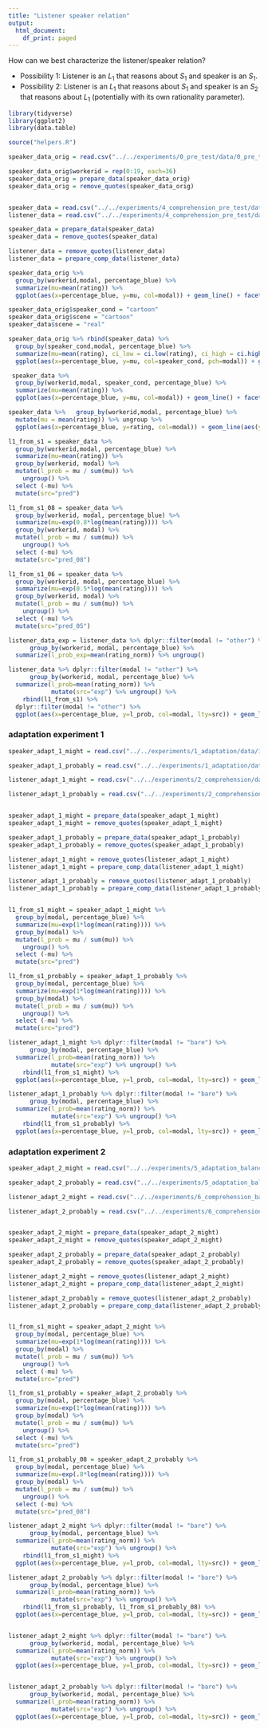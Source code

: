 ```yaml
---
title: "Listener speaker relation"
output:
  html_document:
    df_print: paged
---
```


How can we best characterize the listener/speaker relation?

* Possibility 1: Listener is an $L_1$ that reasons about $S_1$ and speaker is an $S_1$.
* Possibility 2: Listener is an $L_1$ that reasons about $S_1$ and speaker is an $S_2$ that reasons about $L_1$ (potentially with its own rationality parameter).

```r

library(tidyverse)
library(ggplot2)
library(data.table)

source("helpers.R")

```



```r

speaker_data_orig = read.csv("../../experiments/0_pre_test/data/0_pre_test-cond5_2-trials.csv")

speaker_data_orig$workerid = rep(0:19, each=36)
speaker_data_orig = prepare_data(speaker_data_orig)
speaker_data_orig = remove_quotes(speaker_data_orig)


speaker_data = read.csv("../../experiments/4_comprehension_pre_test/data/4_comprehension_pre_test-prod_trials.csv")
listener_data = read.csv("../../experiments/4_comprehension_pre_test/data/4_comprehension_pre_test-trials.csv")

speaker_data = prepare_data(speaker_data)
speaker_data = remove_quotes(speaker_data)

listener_data = remove_quotes(listener_data)
listener_data = prepare_comp_data(listener_data)

```


```r

speaker_data_orig %>% 
  group_by(workerid,modal, percentage_blue) %>% 
  summarize(mu=mean(rating)) %>% 
  ggplot(aes(x=percentage_blue, y=mu, col=modal)) + geom_line() + facet_wrap(~workerid)

speaker_data_orig$speaker_cond = "cartoon"
speaker_data_orig$scene = "cartoon"
speaker_data$scene = "real"

```

```r


speaker_data_orig %>% rbind(speaker_data) %>%
  group_by(speaker_cond,modal, percentage_blue) %>% 
  summarize(mu=mean(rating), ci_low = ci.low(rating), ci_high = ci.high(rating)) %>% 
  ggplot(aes(x=percentage_blue, y=mu, col=speaker_cond, pch=modal)) + geom_line() + geom_errorbar(aes(ymin=mu-ci_low, ymax=mu+ci_high), width=1) + geom_point(size=2)

```

```r


 speaker_data %>% 
  group_by(workerid,modal, speaker_cond, percentage_blue) %>% 
  summarize(mu=mean(rating)) %>% 
  ggplot(aes(x=percentage_blue, y=mu, col=modal)) + geom_line() + facet_wrap(~speaker_cond + workerid) + geom_point()

speaker_data %>%   group_by(workerid,modal, percentage_blue) %>% 
  mutate(mu = mean(rating)) %>% ungroup %>%
  ggplot(aes(x=percentage_blue, y=rating, col=modal)) + geom_line(aes(y=mu, col=modal)) + facet_wrap(~speaker_cond + workerid) + geom_jitter()

l1_from_s1 = speaker_data %>% 
  group_by(workerid,modal, percentage_blue) %>% 
  summarize(mu=mean(rating)) %>%
  group_by(workerid, modal) %>%
  mutate(l_prob = mu / sum(mu)) %>%
    ungroup() %>%
  select (-mu) %>%
  mutate(src="pred")

l1_from_s1_08 = speaker_data %>% 
  group_by(workerid, modal, percentage_blue) %>% 
  summarize(mu=exp(0.8*log(mean(rating)))) %>%
  group_by(workerid, modal) %>%
  mutate(l_prob = mu / sum(mu)) %>%
    ungroup() %>%
  select (-mu) %>%
  mutate(src="pred_08")

l1_from_s1_06 = speaker_data %>% 
  group_by(workerid, modal, percentage_blue) %>% 
  summarize(mu=exp(0.5*log(mean(rating)))) %>%
  group_by(workerid, modal) %>%
  mutate(l_prob = mu / sum(mu)) %>%
    ungroup() %>%
  select (-mu) %>%
  mutate(src="pred_05")

listener_data_exp = listener_data %>% dplyr::filter(modal != "other") %>%
      group_by(workerid, modal, percentage_blue) %>% 
  summarize(l_prob_exp=mean(rating_norm)) %>% ungroup()

listener_data %>% dplyr::filter(modal != "other") %>%
      group_by(workerid, modal, percentage_blue) %>% 
  summarize(l_prob=mean(rating_norm)) %>%
            mutate(src="exp") %>% ungroup() %>%
    rbind(l1_from_s1) %>% 
  dplyr::filter(modal != "other") %>%
  ggplot(aes(x=percentage_blue, y=l_prob, col=modal, lty=src)) + geom_line() + facet_wrap(~workerid)


```

### adaptation experiment 1

```r

speaker_adapt_1_might = read.csv("../../experiments/1_adaptation/data/1_adaptation-might-trials.csv")

speaker_adapt_1_probably = read.csv("../../experiments/1_adaptation/data/1_adaptation-probably-trials.csv")

listener_adapt_1_might = read.csv("../../experiments/2_comprehension/data/2_comprehension-might-trials.csv")

listener_adapt_1_probably = read.csv("../../experiments/2_comprehension/data/2_comprehension-probably-trials.csv")


speaker_adapt_1_might = prepare_data(speaker_adapt_1_might)
speaker_adapt_1_might = remove_quotes(speaker_adapt_1_might)

speaker_adapt_1_probably = prepare_data(speaker_adapt_1_probably)
speaker_adapt_1_probably = remove_quotes(speaker_adapt_1_probably)

listener_adapt_1_might = remove_quotes(listener_adapt_1_might)
listener_adapt_1_might = prepare_comp_data(listener_adapt_1_might)

listener_adapt_1_probably = remove_quotes(listener_adapt_1_probably)
listener_adapt_1_probably = prepare_comp_data(listener_adapt_1_probably)


l1_from_s1_might = speaker_adapt_1_might %>% 
  group_by(modal, percentage_blue) %>% 
  summarize(mu=exp(1*log(mean(rating)))) %>%
  group_by(modal) %>%
  mutate(l_prob = mu / sum(mu)) %>%
    ungroup() %>%
  select (-mu) %>%
  mutate(src="pred")

l1_from_s1_probably = speaker_adapt_1_probably %>% 
  group_by(modal, percentage_blue) %>% 
  summarize(mu=exp(1*log(mean(rating)))) %>%
  group_by(modal) %>%
  mutate(l_prob = mu / sum(mu)) %>%
    ungroup() %>%
  select (-mu) %>%
  mutate(src="pred")

listener_adapt_1_might %>% dplyr::filter(modal != "bare") %>%
      group_by(modal, percentage_blue) %>% 
  summarize(l_prob=mean(rating_norm)) %>%
            mutate(src="exp") %>% ungroup() %>%
    rbind(l1_from_s1_might) %>%
  ggplot(aes(x=percentage_blue, y=l_prob, col=modal, lty=src)) + geom_line()

listener_adapt_1_probably %>% dplyr::filter(modal != "bare") %>%
      group_by(modal, percentage_blue) %>% 
  summarize(l_prob=mean(rating_norm)) %>%
            mutate(src="exp") %>% ungroup() %>%
    rbind(l1_from_s1_probably) %>%
  ggplot(aes(x=percentage_blue, y=l_prob, col=modal, lty=src)) + geom_line()


```

### adaptation experiment 2

```r

speaker_adapt_2_might = read.csv("../../experiments/5_adaptation_balanced//data/5_adaptation_balanced-might-trials.csv")

speaker_adapt_2_probably = read.csv("../../experiments/5_adaptation_balanced/data/5_adaptation_balanced-probably-trials.csv")

listener_adapt_2_might = read.csv("../../experiments/6_comprehension_balanced//data/6_comprehension_balanced-might-trials.csv")

listener_adapt_2_probably = read.csv("../../experiments/6_comprehension_balanced/data/6_comprehension_balanced-probably-trials.csv")


speaker_adapt_2_might = prepare_data(speaker_adapt_2_might)
speaker_adapt_2_might = remove_quotes(speaker_adapt_2_might)

speaker_adapt_2_probably = prepare_data(speaker_adapt_2_probably)
speaker_adapt_2_probably = remove_quotes(speaker_adapt_2_probably)

listener_adapt_2_might = remove_quotes(listener_adapt_2_might)
listener_adapt_2_might = prepare_comp_data(listener_adapt_2_might)

listener_adapt_2_probably = remove_quotes(listener_adapt_2_probably)
listener_adapt_2_probably = prepare_comp_data(listener_adapt_2_probably)


l1_from_s1_might = speaker_adapt_2_might %>% 
  group_by(modal, percentage_blue) %>% 
  summarize(mu=exp(1*log(mean(rating)))) %>%
  group_by(modal) %>%
  mutate(l_prob = mu / sum(mu)) %>%
    ungroup() %>%
  select (-mu) %>%
  mutate(src="pred")

l1_from_s1_probably = speaker_adapt_2_probably %>% 
  group_by(modal, percentage_blue) %>% 
  summarize(mu=exp(1*log(mean(rating)))) %>%
  group_by(modal) %>%
  mutate(l_prob = mu / sum(mu)) %>%
    ungroup() %>%
  select (-mu) %>%
  mutate(src="pred")

l1_from_s1_probably_08 = speaker_adapt_2_probably %>% 
  group_by(modal, percentage_blue) %>% 
  summarize(mu=exp(.8*log(mean(rating)))) %>%
  group_by(modal) %>%
  mutate(l_prob = mu / sum(mu)) %>%
    ungroup() %>%
  select (-mu) %>%
  mutate(src="pred_08")

listener_adapt_2_might %>% dplyr::filter(modal != "bare") %>%
      group_by(modal, percentage_blue) %>% 
  summarize(l_prob=mean(rating_norm)) %>%
            mutate(src="exp") %>% ungroup() %>%
    rbind(l1_from_s1_might) %>%
  ggplot(aes(x=percentage_blue, y=l_prob, col=modal, lty=src)) + geom_line()

listener_adapt_2_probably %>% dplyr::filter(modal != "bare") %>%
      group_by(modal, percentage_blue) %>% 
  summarize(l_prob=mean(rating_norm)) %>%
            mutate(src="exp") %>% ungroup() %>%
    rbind(l1_from_s1_probably, l1_from_s1_probably_08) %>%
  ggplot(aes(x=percentage_blue, y=l_prob, col=modal, lty=src)) + geom_line()


listener_adapt_2_might %>% dplyr::filter(modal != "bare") %>%
      group_by(workerid, modal, percentage_blue) %>% 
  summarize(l_prob=mean(rating_norm)) %>%
            mutate(src="exp") %>% ungroup() %>%
  ggplot(aes(x=percentage_blue, y=l_prob, col=modal, lty=src)) + geom_line() + facet_wrap(~workerid)


listener_adapt_2_probably %>% dplyr::filter(modal != "bare") %>%
      group_by(workerid, modal, percentage_blue) %>% 
  summarize(l_prob=mean(rating_norm)) %>%
            mutate(src="exp") %>% ungroup() %>%
  ggplot(aes(x=percentage_blue, y=l_prob, col=modal, lty=src)) + geom_line() + facet_wrap(~workerid)



```